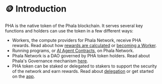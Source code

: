 # 🪙 Introduction

PHA is the native token of the Phala blockchain. It serves several key functions and holders can use the token in a few different ways:

* Workers, the compute providers for Phala Network, receive PHA rewards. Read about how [rewards are calculated](/compute-providers/basic-info/worker-rewards) or [becoming a Worker](/compute-providers/run-workers-on-phala).
* Running programs, or [AI Agent Contracts](#legacy-content-removed), on Phala Network.
* Phala Network is a DAO governed by PHA token holders. Read about Phala's Governance mechanism [here](/overview/pha-token/governance).
* PHA token can be staked or delegated to stakers to support the security of the network and earn rewards. Read about [delegation](/overview/pha-token/delegation) or get started on the [app](https://app.phala.network/).
